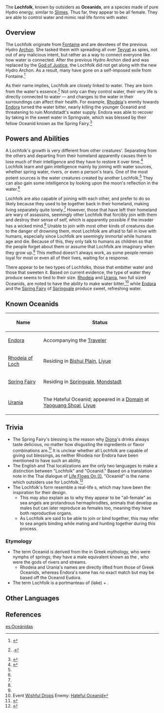 {{For|the boss|Rhodeia of Loch}}
{{Terminology Infobox
|type         = Species
|type2        = Lore
}}
The '''Lochfolk''', known by outsiders as '''Oceanids''', are a species made of pure Hydro energy, similar to [[Slimes]]. Thus far, they appear to be all female. They are able to control water and mimic real life forms with water.

==Overview==
The Lochfolk originate from [[Fontaine]] and are devotees of the previous Hydro [[Archon]]. She tasked them with spreading all over [[Teyvat]] as spies, not out of any malicious intent, but rather as a way to connect everyone like how water is connected. After the previous Hydro Archon died and was replaced by the [[God of Justice]], the Lochfolk did not get along with the new Hydro Archon. As a result, many have gone on a self-imposed exile from Fontaine.<ref name="Life Flow II">{{Ref/Quest|Life Flows On (II)}}</ref>

As their name implies, Lochfolk are closely linked to water. They are born from the water's essence.<ref>{{Ref/Book|Heart of Clear Springs|1}}.</ref> Not only can they control water, their very life is directly connected to water &mdash; and changes to the water in their surroundings can affect their health. For example, [[Rhodeia]]'s enmity towards [[Endora]] turned the water bitter, nearly killing the younger Oceanid and threatening to ruin Mondstadt's water supply. Endora was able to recover by taking in the sweet water in Springvale, which was blessed by their fellow Oceanid known as the Spring Fairy.<ref name="Life Flow I">{{Ref/Quest|Life Flows On (I)}}</ref>

==Powers and Abilities==
A Lochfolk's growth is very different from other creatures'. Separating from the others and departing from their homeland apparently causes them to lose much of their intelligence and they have to restore it over time.<ref name="Heart of CS">{{Ref/Book|Heart of Clear Springs}}</ref> Lochfolk learn and gain intelligence mainly by joining with water sources, whether spring water, rivers, or even a person's tears. One of the most potent sources is the water creatures created by another Lochfolk.<ref name="Life Flow I"/> They can also gain some intelligence by looking upon the moon's reflection in the water.<ref name="Heart of CS"/>

Lochfolk are also capable of joining with each other, and prefer to do so likely because they used to be together back in their homeland, making living separately quite lonely.<ref name="Life Flow I"/> However, those that have left their homeland are wary of assassins, seemingly other Lochfolk that forcibly join with them and destroy their sense of self, which is apparently possible if the invader has a wicked mind.<ref name="Life Flow II"/> Unable to join with most other kinds of creatures due to the danger of drowning them, most Lochfolk are afraid to fall in love with humans, especially since Lochfolk are seemingly immortal while humans age and die. Because of this, they only talk to humans as children so that the people forget about them or assume that Lochfolk are imaginary when they grow up.<ref name="Heart of CS"/> This method doesn't always work, as some people remain loyal for most or even all of their lives, waiting for a response.

There appear to be two types of Lochfolks, those that embitter water and those that sweeten it. Based on current evidence, the type of water they produce seems to tied to their size. [[Rhodeia of Loch|Rhodeia]] and [[Hateful Oceanid|Urania]], two full sized Oceanids, are noted to have the ability to make water bitter,<ref> Event [[Wishful Drops]] Enemy: [[Hateful Oceanid]]</ref> while [[Endora]] and the [[Spring Fairy]] of [[Springvale]] produce sweet, refreshing water.

==Known Oceanids==
{| class="wikitable"
!Name
!Status
|-
|[[Endora]]
|Accompanying the [[Traveler]]
|-
|[[Rhodeia of Loch]]
|Residing in [[Bishui Plain]], [[Liyue]]
|-
|[[Spring Fairy]]
|Residing in [[Springvale]], [[Mondstadt]]
|-
|[[Urania]]
|The Hateful Oceanid; appeared in a [[Legend of the Vagabond Sword|Domain]] at [[Yaoguang Shoal]], [[Liyue]]
|}

==Trivia==
* The Spring Fairy's blessing is the reason why [[Diona]]'s drinks always taste delicious, no matter how disgusting the ingredients or flavor combinations are.<ref>{{Ref/CS|Diona|5}}</ref> It is unclear whether all Lochfolk are capable of giving out blessings, as neither Rhodeia nor Endora have been mentioned to have such an ability.
* The English and Thai localizations are the only two languages to make a distinction between "Lochfolk" and "Oceanid." Based on a translation note in the Thai dialogue of [[Life Flows On (I)]], "Oceanid" is the name which outsiders use for Lochfolk.<ref>{{Lang|mini=1|th=Lochfolk (หรือที่คนภายนอกเรียกกันว่า Oceanid)|th_tl=Lochfolk (also known by outsiders as Oceanid).}}</ref>
* The Lochfolk's form resemble a real-life {{w|sea angel}}s, which may have been the inspiration for their design.
** This may also explain as to why they appear to be "all-female" as sea angels are protandrous hermaphrodites, animals that develop as males but can later reproduce as females too, meaning they have both reproductive organs.
** As Lochfolk are said to be able to join or bind together, this may refer to sea angels binding while mating and hunting together during this process.

===Etymology===
* The term Oceanid is derived from the {{w|Oceanids}} in Greek mythology, who were nymphs of springs; they have a male equivalent known as the {{w|Potamoi}}, who were the gods of rivers and streams.
** Rhodeia and Urania's names are directly lifted from those of Greek Oceanids, whereas Endora's name has no exact match but may be based off the Oceanid Eudora.
* The term Lochfolk is a portmanteau of {{wt|loch||Scottish Gaelic}} (lake) + {{wt|folk}}.

==Other Languages==
{{Other Languages
|en       = Lochfolk <small>({{w|Endonym and exonym|endonym}})</small><br />Oceanid <small>(exonym)</small>
|zhs      = 纯水精灵
|zhs_rm   = Chúnshuǐ Jīnglíng
|zht      = 純水精靈
|zht_rm   = Chúnshuǐ Jīnglíng
|zh_tl    = Pure Water Spirit
|zh_note  = {{Lang|mini=1|zh=精灵|zh_rm=Jīnglíng}} broadly refers to spirits, elves, fairies, and elementals. Notably, it has also been used to describe [[Barbatos]]' form before becoming an [[Archon]],<ref>{{Ref/Weapon|Amos' Bow}}<br />Book: [[Biography of Gunnhildr]]</ref> [[Klee]] and [[Alice]]'s race,<ref>{{Ref/Quest|The Final Riddle: A Secret Uncovered}}</ref> and [[Paimon]].<ref>{{Ref/NPC|Verr Goldet}}</ref>
|ja       = 純水精霊
|ja_rm    = Junsui Seirei<ref>{{Ref/Quest|The First Experiment: Elements|note=Japanese Voice-Over}}</ref>
|ja_tl    = Pure Water Spirit
|ko       = 물의 정령
|ko_rm    = Mul-ui Jeongryeong
|ko_tl    = Spirit of Water
|es       = Oceánida<!--also "Ondina"-->
|es_tl    = 
|fr       = Océanide
|fr_tl    = Oceanid
|ru       = Океанид<!--also "Дух воды"-->
|ru_tl    = Oceanid
|th       = Lochfolk <small>(endonym)</small><br />Oceanid <small>(exonym)</small>
|vi       = {{tt|Tinh Linh|精靈}} Nước Trong
|vi_tl    = Pure Water Spirit
|de       = Okeanide
|de_tl    = Oceanid
|id       = Lochfolk
|pt       = Oceanid
}}

==References==
{{Reflist|2}}

[[es:Oceánidas]]